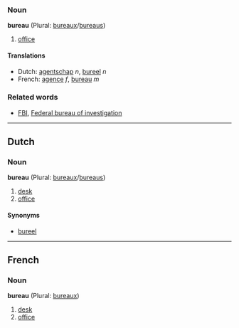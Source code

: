 ===Noun===
'''bureau''' (Plural: [[bureaux]]/[[bureaus]])

# [[office]]

====Translations====
*Dutch: [[agentschap]] ''n'', [[bureel]] ''n''
*French: [[agence]] ''f'', [[bureau]] ''m''

===Related words===
*[[FBI]], [[Federal bureau of investigation]]

----
==Dutch==
===Noun===
'''bureau''' (Plural: [[bureaux]]/[[bureaus]])

# [[desk]]
# [[office]]

====Synonyms====
*[[bureel]]

----
==French==
===Noun===
'''bureau''' (Plural: [[bureaux]])

# [[desk]]
# [[office]]